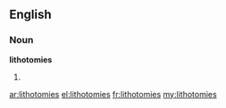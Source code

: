 ==English==
===Noun===
'''lithotomies'''

# {{plural of|[[lithotomy]]}}

[[ar:lithotomies]]
[[el:lithotomies]]
[[fr:lithotomies]]
[[my:lithotomies]]